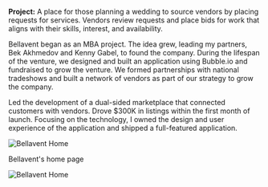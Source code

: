 **Project:** A place for those planning a wedding to source vendors by placing requests for services. Vendors review requests and place bids for work that aligns with their skills, interest, and availability.

Bellavent began as an MBA project. The idea grew, leading my partners, Bek Akhmedov and Kenny Gabel, to found the company. During the lifespan of the venture, we designed and built an application using Bubble.io and fundraised to grow the venture. We formed partnerships with national tradeshows and built a network of vendors as part of our strategy to grow the company.

Led the development of a dual-sided marketplace that connected customers with vendors. Drove $300K in listings within the first month of launch. Focusing on the technology, I owned the design and user experience of the application and shipped a full-featured application.

<div class="markdown-spacer-small"></div>

<div>
  <img
    src="https://imagedelivery.net/camphNQlX5poswEZJbu_Cw/c78f72a5-90d8-4fbe-5879-0201657bed00/public"
    alt="Bellavent Home"
  />
</div>

<p>Bellavent's home page</p>

<div class="markdown-spacer-small"></div>

<div>
  <img
    src="https://imagedelivery.net/camphNQlX5poswEZJbu_Cw/59cd3b7f-3cb3-40ac-1b1b-43010140a100/public"
    alt="Bellavent Home"
  />
</div>

<div class="markdown-spacer"></div>
